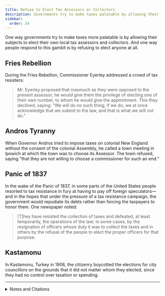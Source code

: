 ```yaml
---
title: Refuse to Elect Tax Assessors or Collectors
description: Governments try to make taxes palatable by allowing their subjects to elect tax assessors and collectors; subjects might refuse.
sidebar:
  order: 24
---
```


One way governments try to make taxes more palatable is by allowing their subjects to elect their own local tax assessors and collectors.
And one way people respond to this gambit is by refusing to elect anyone at all.

## <Badge text="Example" size="medium" /> Fries Rebellion

During the Fries Rebellion, Commissioner Eyerley addressed a crowd of tax resisters:

> Mr. Eyerley proposed that inasmuch as they were opposed to the present assessor, he would give them the privilege of electing one of their own number, to whom he would give the appointment.
> This they declined, saying: “We will do no such thing; if we do, we at once acknowledge that we submit to the law, and that is what we will not do.”

## <Badge text="Example" size="medium" /> Andros Tyranny

When Governor Andros tried to impose taxes on colonial New England without the consent of the colonial Assembly, he called a town meeting in Ipswich at which the town was to choose its Assessor.
The town refused, saying “that they are not willing to choose a commissioner for such an end.”

## <Badge text="Example" size="medium" /> Panic of 1837

In the wake of the Panic of 1837, in some parts of the United States people resorted to tax resistance in fury at having to pay off foreign speculators—and in the hopes that under the pressure of a tax resistance campaign, the government would repudiate its debts rather than forcing the taxpayers to honor them.
One newspaper noted:

> [T]hey have resisted the collection of taxes and defeated, at least temporarily, the operations of the law; in some cases, by the resignation of officers whose duty it was to collect the taxes and in others by the refusal of the people to elect the proper officers for that purpose.

## <Badge text="Example" size="medium" /> Kastamonu

In Kastamonu, Turkey in 1906, the citizenry boycotted the elections for city councillors on the grounds that it did not matter whom they elected, since they had no control over taxation or spending.

<hr />

<details>
<summary>Notes and Citations</summary>

* Davis, W.W.H. <i>The Fries Rebellion</i> (1899), [pp. 44–45](https://archive.org/details/friesrebellion1700dav/page/44/mode/2up)
* Felt, Joseph B. <i>History of Ipswich, Essex, and Hamilton</i> (1834), [p. 124](https://archive.org/details/historyofipswich00felt/page/124/mode/1up)
* <i>Morning Courier and New-York Enquirer</i> 8 June 1843 (untitled editorial)
* Kansu, Aykut <i>The Revolution of 1908 in Turkey</i> (1997), p. 32

</details>
